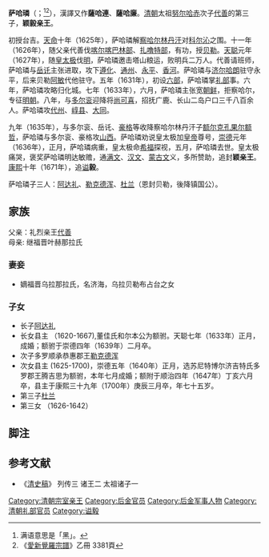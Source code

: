 '''萨哈璘'''（{{lang-mnc|ᠰᠠᡥᠠᠯᡳᠶᠠᠨ|z=Sahaliyan}}；<ref>满语意思是「黑」。</ref>{{bd|1604年|6月19日|1636年|6月11日|catIdx=S}}<ref>《[[愛新覺羅宗譜|愛新覺羅宗譜]]》乙冊 3381頁</ref>），漢譯又作'''薩哈連'''、'''薩哈廉'''。[[清朝|清朝]]太祖[[努尔哈赤|努尔哈赤]]次子[[代善|代善]]的第三子，'''颖毅亲王'''。

初授台吉。[[天命_(后金)|天命]]十年（1625年），萨哈璘解[[察哈尔部|察哈尔]][[林丹汗|林丹汗]]对[[科尔沁部|科尔沁]]之围。十一年（1626年），随父亲代善伐[[喀尔喀|喀尔喀]][[巴林部|巴林部]]、[[扎噜特部|扎噜特部]]，有功，授[[贝勒|贝勒]]。[[天聪|天聪]]元年（1627年），随[[皇太极|皇太极]]伐[[明朝|明]]，萨哈璘邀击塔山粮运，败明兵二万人。代善请班师，萨哈璘与[[岳讬|岳讬]]主张进取，攻下[[遵化|遵化]]、[[通州|通州]]、[[永平|永平]]、[[香河|香河]]。萨哈璘与[[济尔哈朗|济尔哈朗]]驻守永平，后来贝勒[[阿敏_(清朝)|阿敏]]代他驻守。五年（1631年），初设[[六部|六部]]，萨哈璘掌[[礼部|礼部]]事。六年，萨哈璘攻略归化城。七年（1633年），六月，萨哈璘主张宽[[朝鲜王朝|朝鲜]]，拒察哈尔，专征[[明朝|明朝]]。八年，与[[多尔衮|多尔衮]]迎降将[[尚可喜|尚可喜]]，招抚广鹿、长山二岛户口三千八百余人。萨哈璘攻[[代州|代州]]、[[崞县|崞县]]、[[大同市|大同]]。

九年（1635年），与多尔衮、岳讬、[[豪格|豪格]]等收降察哈尔林丹汗子[[额哲|额尔克孔果尔额哲]]，萨哈璘与多尔衮、豪格攻[[山西|山西]]。萨哈璘劝说皇太极加[[皇帝|皇帝]]尊号，[[崇德|崇德]]元年（1636年），正月，萨哈璘病重，皇太极命[[希福_(他塔喇氏)|希福]]探视，五月，萨哈璘去世。皇太极痛哭，褒奖萨哈璘明达敏赡，通[[满文|满文]]、[[汉文|汉文]]、[[蒙古文|蒙古文]]义，多所赞助，追封'''颖亲王'''。[[康熙|康熙]]十年（1671年），追[[谥|谥]]'''毅'''。

萨哈璘子三人：[[阿达礼|阿达礼]]、[[勒克德浑|勒克德浑]]、[[杜蘭_(清朝)|杜兰]]（恩封贝勒，後降镇国公）。
==家族==
父亲：礼烈亲王[[代善|代善]]<br>
母亲: 继福晋叶赫那拉氏
===妻妾===
*嫡福晋乌拉那拉氏，名济海，乌拉贝勒布占台之女
===子女===
*长子[[阿达礼|阿达礼]]
*长女县主 （1620-1667),董佳氏和尔本公为额驸。天聪七年（1633年）正月，成婚；额驸于崇德四年（1639年）二月卒。
*次子多罗顺承恭惠郡王[[勒克德浑|勒克德浑]]
*次女县主 (1625-1700)，崇德五年（1640年）正月，选苏尼特博尔济吉特氏多罗郡王腾吉思为额驸，本年七月成婚；额附于顺治四年（1647年）丁亥六月卒，县主于康熙三十九年（1700年）庚辰三月卒，年七十五岁。
*第三子[[杜蘭_(清朝)|杜兰]]
*第三女 （1626-1642）

==脚注==
{{reflist}}

==参考文献==
*《[[清史稿|清史稿]]》 列传三 诸王二 太祖诸子一
{{後金及清初議政貝勒}}
{{DEFAULTSORT:S}}
[[Category:清朝宗室亲王|Category:清朝宗室亲王]]
[[Category:后金官员|Category:后金官员]]
[[Category:后金军事人物|Category:后金军事人物]]
[[Category:清朝礼部官员|Category:清朝礼部官员]]
[[Category:谥毅|Category:谥毅]]